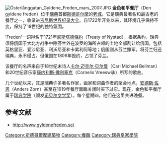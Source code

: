 [[Image:Österlånggatan_Gyldene_Freden_mars_2007.JPG|thumb]]
'''金色和平餐厅'''（Den gyldene freden）位于[[瑞典|瑞典]]首都[[斯德哥尔摩|斯德哥尔摩]]的[[斯德哥尔摩老城|老城]]。它是瑞典最著名和最古老的餐厅之一，收录进[[吉尼斯世界纪录大全|吉尼斯世界纪录大全]]。自1722年开业以来，其环境几乎保持不变，保持了18世纪的独特氛围。

'Freden'一词得名于1721年[[尼斯塔德條約|尼斯塔德條約]]（Treaty of Nystad），根据条约，瑞典须将俄国于大北方战争中除芬兰外在波罗的海所占领的土地全部割让给俄国，包括英格里亚、爱沙尼亚、利沃尼亚和卡累利阿等地；俄国则从芬兰撒军，将芬兰归还瑞典，永不侵占。但俄国在1809年毁约，占领了芬兰。

该餐厅的名声来自于18世纪末诗人[[卡尔·迈克尔·贝尔曼|卡尔·迈克尔·贝尔曼]]（Carl Michael Bellman）和20世纪音乐家[[康内利斯·佛利塞克|康内利斯·佛利塞克]]（Cornelis Vreeswijk）所写的歌曲。

几个世纪以来，其是瑞典许多著名作家，画家和词曲作者的聚会地点，[[安德斯·佐恩|安德斯·佐恩]]（Anders Zorn）甚至在1919年餐厅面臨关闭时买下过它。现在，金色和平餐厅属于[[瑞典学院|瑞典学院]]（颁发[[诺贝尔文学奖|诺贝尔文学奖]]）。每个星期四，他们在这里共进晚餐。

==参考文献==
* http://www.gyldenefreden.se/ {{Wayback|url=http://www.gyldenefreden.se/ |date=20110929233251 }}

[[Category:斯德哥爾摩建築物|Category:斯德哥爾摩建築物]]
[[Category:餐館|Category:餐館]]
[[Category:瑞典皇家學院|Category:瑞典皇家學院]]
